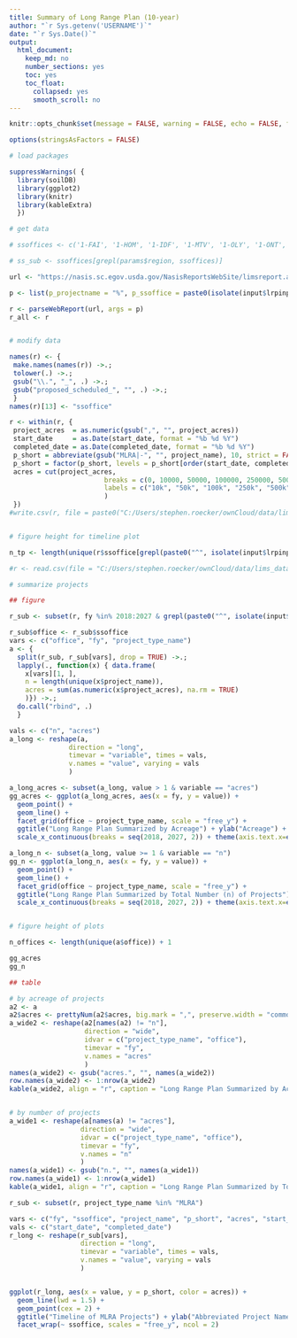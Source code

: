 ---
title: Summary of Long Range Plan (10-year)
author: "`r Sys.getenv('USERNAME')`"
date: "`r Sys.Date()`"
output:
  html_document:
    keep_md: no
    number_sections: yes
    toc: yes
    toc_float:
      collapsed: yes
      smooth_scroll: no
---


```{r, echo = FALSE}
knitr::opts_chunk$set(message = FALSE, warning = FALSE, echo = FALSE, fig.width = 8)

options(stringsAsFactors = FALSE)
```

```{r}
# load packages

suppressWarnings( {
  library(soilDB)
  library(ggplot2)
  library(knitr)
  library(kableExtra)
  })
```

```{r}
# get data

# ssoffices <- c('1-FAI', '1-HOM', '1-IDF', '1-MTV', '1-OLY', '1-ONT', '1-PAL', '1-PAS', '1-RED', '1-SAL', '10-ALB', '10-BEM', '10-BIS', '10-DUL', '10-DVL', '10-FAR', '10-FER', '10-HAV', '10-ONA', '10-RED', '10-RHI', '10-STA', '11-ATL', '11-AUR', '11-CAR', '11-CLI', '11-FIN', '11-GAL', '11-IND', '11-JUE', '11-SPR', '11-UNI', '11-WAV', '12-BEL', '12-DFX', '12-FLI', '12-GRR', '12-PAS', '12-STJ', '12-TOL', '2-ARC', '2-CHI', '2-ELK', '2-HAN', '2-KEA', '2-KLF', '2-MIN', '2-SON', '2-TEM', '3-FRE', '3-GRE', '3-GRI', '3-HAM', '3-LAU', '3-MAZ', '3-NEW', '3-RHI', '3-RIC', '4-ALA', '4-DIL', '4-FTC', '4-GRA', '4-MIS', '4-MOS', '4-PIN', '4-POW', '4-PRI', '5-BUF', '5-DIC', '5-FTM', '5-GAR', '5-HAY', '5-LIN', '5-MIL', '5-NOR', '5-PIE', '5-PUE', '5-RAP', '5-SAL', '6-ASH', '6-COO', '6-HOT', '6-KNO', '6-LON', '6-MAT', '6-MIL', '6-MOR', '6-NOR', '6-OWN', '6-SPR', '7-AUB', '7-DEN', '7-FOR', '7-LOX', '7-MER', '7-MET', '7-MIL', '7-QUI', '7-TAV', '7-TIF', '7-TUP', '8-FLA', '8-GLO', '8-GRA', '8-LAS', '8-MAF', '8-OGD', '8-RIC', '8-SAN', '8-TUC', '8-VIC', '9-ABL', '9-ALT', '9-BRY', '9-KER', '9-LUB', '9-NAC', '9-PNB', '9-RBT', '9-ROS', '9-RUS', '9-STE', '9-STW', '9-WOD')

# ss_sub <- ssoffices[grepl(params$region, ssoffices)]
```


```{r, eval = TRUE}
url <- "https://nasis.sc.egov.usda.gov/NasisReportsWebSite/limsreport.aspx?report_name=ML-PROJECTS-Long_Range_Plan"

p <- list(p_projectname = "%", p_ssoffice = paste0(isolate(input$lrpinput), "%"), p_start_fy = "10/01/2017", p_end_fy = "09/30/2027")

r <- parseWebReport(url, args = p)
r_all <- r


# modify data

names(r) <- {
 make.names(names(r)) ->.;
 tolower(.) ->.;
 gsub("\\.", "_", .) ->.;
 gsub("proposed_scheduled_", "", .) ->.;
 }
names(r)[13] <- "ssoffice"

r <- within(r, {
 project_acres  = as.numeric(gsub(",", "", project_acres))
 start_date     = as.Date(start_date, format = "%b %d %Y")
 completed_date = as.Date(completed_date, format = "%b %d %Y")
 p_short = abbreviate(gsub("MLRA|-", "", project_name), 10, strict = FALSE)
 p_short = factor(p_short, levels = p_short[order(start_date, completed_date, project_acres, decreasing = TRUE)])
 acres = cut(project_acres, 
                        breaks = c(0, 10000, 50000, 100000, 250000, 500000, 1000000),
                        labels = c("10k", "50k", "100k", "250k", "500k", "1000k")
                        )
 })
#write.csv(r, file = paste0("C:/Users/stephen.roecker/ownCloud/data/lims_data/lrp_", substr(Sys.time(), 1, 10), ".csv"), row.names = FALSE)


# figure height for timeline plot

n_tp <- length(unique(r$ssoffice[grepl(paste0("^", isolate(input$lrpinput)), r$ssoffice)])) / 2 * 5

```

```{r}
#r <- read.csv(file = "C:/Users/stephen.roecker/ownCloud/data/lims_data/lrp_2017-11-08.csv")

# summarize projects

## figure

r_sub <- subset(r, fy %in% 2018:2027 & grepl(paste0("^", isolate(input$lrpinput)), ssoffice))

r_sub$office <- r_sub$ssoffice
vars <- c("office", "fy", "project_type_name")
a <- {
  split(r_sub, r_sub[vars], drop = TRUE) ->.;
  lapply(., function(x) { data.frame(
    x[vars][1, ], 
    n = length(unique(x$project_name)),
    acres = sum(as.numeric(x$project_acres), na.rm = TRUE)
    )}) ->.;
  do.call("rbind", .)
  }

vals <- c("n", "acres")
a_long <- reshape(a, 
               direction = "long",
               timevar = "variable", times = vals,
               v.names = "value", varying = vals
               )

a_long_acres <- subset(a_long, value > 1 & variable == "acres")
gg_acres <- ggplot(a_long_acres, aes(x = fy, y = value)) +
  geom_point() +
  geom_line() +
  facet_grid(office ~ project_type_name, scale = "free_y") +
  ggtitle("Long Range Plan Summarized by Acreage") + ylab("Acreage") + xlab("Fiscal Year") +
  scale_x_continuous(breaks = seq(2018, 2027, 2)) + theme(axis.text.x=element_text(angle=90, hjust=1, vjust=0.5)) + scale_y_continuous(labels=function(n){format(n, scientific=FALSE)})

a_long_n <- subset(a_long, value >= 1 & variable == "n")
gg_n <- ggplot(a_long_n, aes(x = fy, y = value)) +
  geom_point() +
  geom_line() +
  facet_grid(office ~ project_type_name, scale = "free_y") +
  ggtitle("Long Range Plan Summarized by Total Number (n) of Projects") + ylab("n") + xlab("Fiscal Year") +
  scale_x_continuous(breaks = seq(2018, 2027, 2)) + theme(axis.text.x=element_text(angle=90, hjust=1, vjust=0.5)) 


# figure height of plots

n_offices <- length(unique(a$office)) + 1

```

```{r}
gg_acres
gg_n
```

```{r, results='asis'}
## table

# by acreage of projects
a2 <- a
a2$acres <- prettyNum(a2$acres, big.mark = ",", preserve.width = "common")
a_wide2 <- reshape(a2[names(a2) != "n"],
                   direction = "wide", 
                   idvar = c("project_type_name", "office"),
                   timevar = "fy",
                   v.names = "acres"
                   )
names(a_wide2) <- gsub("acres.", "", names(a_wide2))
row.names(a_wide2) <- 1:nrow(a_wide2)
kable(a_wide2, align = "r", caption = "Long Range Plan Summarized by Acreage of Projects", format="html") %>% kable_styling(bootstrap_options=c("striped", "hover"))


# by number of projects
a_wide1 <- reshape(a[names(a) != "acres"],
                  direction = "wide", 
                  idvar = c("project_type_name", "office"),
                  timevar = "fy",
                  v.names = "n"
                  )
names(a_wide1) <- gsub("n.", "", names(a_wide1))
row.names(a_wide1) <- 1:nrow(a_wide1)
kable(a_wide1, align = "r", caption = "Long Range Plan Summarized by Total Number (n) of Projects", format="html") %>% kable_styling(bootstrap_options=c("striped", "hover"))

```


```{r, eval = TRUE, fig.height = n_tp}

r_sub <- subset(r, project_type_name %in% "MLRA")

vars <- c("fy", "ssoffice", "project_name", "p_short", "acres", "start_date", "completed_date")
vals <- c("start_date", "completed_date")
r_long <- reshape(r_sub[vars],
                  direction = "long",
                  timevar = "variable", times = vals,
                  v.names = "value", varying = vals
                  )


ggplot(r_long, aes(x = value, y = p_short, color = acres)) +
  geom_line(lwd = 1.5) +
  geom_point(cex = 2) +
  ggtitle("Timeline of MLRA Projects") + ylab("Abbreviated Project Name") +
  facet_wrap(~ ssoffice, scales = "free_y", ncol = 2)
  
```


